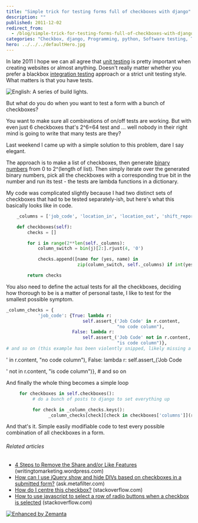 ```yaml
---
title: "Simple trick for testing forms full of checkboxes with django"
description: ""
published: 2011-12-02
redirect_from:
  - /blog/simple-trick-for-testing-forms-full-of-checkboxes-with-django/swizec/3098
categories: "Checkbox, django, Programming, python, Software testing, Tick (check mark), Uncategorized, Unit testing"
hero: ../../../defaultHero.jpg
---
```


In late 2011 I hope we can all agree that [unit testing](http://en.wikipedia.org/wiki/Unit_testing "Unit testing") is pretty important when creating websites or almost anything. Doesn't really matter whether you prefer a blackbox [integration testing](http://en.wikipedia.org/wiki/Integration_testing "Integration testing") approach or a strict unit testing style. What matters is that you have tests.

![English: A series of build lights.](https://swizec.com/blog/wp-content/uploads/2011/12/300px-Series_of_build_lights4.jpg "English: A series of build lights.")

But what do you do when you want to test a form with a bunch of checkboxes?

You want to make sure all combinations of on/off tests are working. But with even just 6 checkboxes that's 2^6=64 test and ... well nobody in their right mind is going to write that many tests are they?

Last weekend I came up with a simple solution to this problem, dare I say elegant.

The approach is to make a list of checkboxes, then generate [binary numbers](http://en.wikipedia.org/wiki/Binary_numeral_system "Binary numeral system") from 0 to 2^(length of list). Then simply iterate over the generated binary numbers, pick all the checkboxes with a corresponding true bit in the number and run its test - the tests are lambda functions in a dictionary.

My code was complicated slightly because I had two distinct sets of checkboxes that had to be tested separately-ish, but here's what this basically looks like in code.

```python
    _columns = ['job_code', 'location_in', 'location_out', 'shift_report']

    def checkboxes(self):
        checks = []

        for i in range(2**len(self._columns):
            column_switch = bin(j)[2:].rjust(4, '0')

            checks.append([name for (yes, name) in
                           zip(column_switch, self._columns) if int(yes)])

        return checks
```

You also need to define the actual tests for all the checkboxes, deciding how thorough to be is a matter of personal taste, I like to test for the smallest possible symptom.

```python
_column_checks = {
            'job_code': {True: lambda r:
                             self.assert_('Job Code' in r.content,
                                          "no code column"),
                         False: lambda r:
                             self.assert_('Job Code' not in r.content,
                                          "is code column")},
# and so on (this example has been violently snipped, likely missing a } or two
```

' in r.content, "no code column"), False: lambda r: self.assert\_('Job Code

' not in r.content, "is code column")}, # and so on

And finally the whole thing becomes a simple loop

```python
     for checkboxes in self.checkboxes():
          # do a bunch of posts to django to set everything up

          for check in _column_checks.keys():
                _column_checks[check][check in checkboxes['columns']](response)
```

And that's it. Simple easily modifiable code to test every possible combination of all checkboxes in a form.

###### Related articles

- [4 Steps to Remove the Share and/or Like Features](http://writingtomarketing.wordpress.com/2011/09/15/4-steps-to-remove-the-share-andor-like-features/) (writingtomarketing.wordpress.com)
- [How can I use jQuery show and hide DIVs based on checkboxes in a submitted form?](http://ask.metafilter.com/160124/How-can-I-use-jQuery-show-and-hide-DIVs-based-on-checkboxes-in-a-submitted-form) (ask.metafilter.com)
- [How do I centre this checkbox?](http://stackoverflow.com/questions/8177350/how-do-i-centre-this-checkbox) (stackoverflow.com)
- [How to use javascript to select a row of radio buttons when a checkbox is selected](http://stackoverflow.com/questions/8290408/how-to-use-javascript-to-select-a-row-of-radio-buttons-when-a-checkbox-is-select) (stackoverflow.com)

[![Enhanced by Zemanta](https://img.zemanta.com/zemified_e.png?x-id=87906043-2b53-4237-bd94-c9fd53de2ca7)](http://www.zemanta.com/ "Enhanced by Zemanta")

